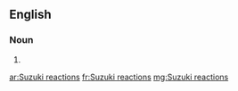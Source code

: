 ==English==

===Noun===
{{head|en|noun plural form|head=[[Suzuki]] [[reaction]]s}}

# {{plural of|Suzuki reaction|lang=en}}

[[ar:Suzuki reactions]]
[[fr:Suzuki reactions]]
[[mg:Suzuki reactions]]